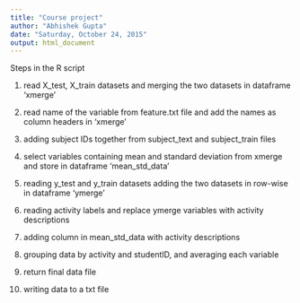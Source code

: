 ```yaml
---
title: "Course project"
author: "Abhishek Gupta"
date: "Saturday, October 24, 2015"
output: html_document
---
```


Steps in the R script

1. read X_test, X_train datasets and merging the two datasets in dataframe 'xmerge'


2. read name of the variable from feature.txt file and add the names as column headers in 'xmerge'


3. adding subject IDs together from subject_text and subject_train files


4. select variables containing mean and standard deviation from xmerge and store in dataframe 'mean_std_data'


5. reading y_test and y_train datasets adding the two datasets in row-wise in dataframe 'ymerge' 


6. reading activity labels and replace ymerge variables with activity descriptions


7. adding column in mean_std_data with activity descriptions


8. grouping data by activity and studentID, and averaging each variable

9. return final data file

10. writing data to a txt file




